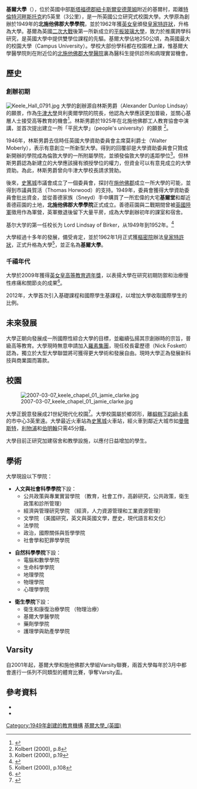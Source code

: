 {{about||德国的基尔大学（University of Kiel）|基尔大学}}
{{expand|time=2013-10-11T12:30:16+00:00}}
{{noteTA
|1=zh-cn:特倫特河畔斯托克; zh-hk:史篤城; zh-tw:特倫特河畔斯托克;
|2=zh-cn:斯塔福德; zh-hk:施他佛; zh-tw:斯塔福德;
}}
{{Infobox university
|Name            = 基爾大學
|native_name     = Keele University
|image_name      =
|motto           = Thanke God For All<br>（常謝主恩）
|established     = 1962 Keele University<br>1949 –University College of North Staffordshire
|type            = [[公立大學|公立]]
| faculty = 860
| staff = 875
| endowment = £950萬（2016）
|chancellor      = [[Jonathon_Porritt|Sir Jonathon Porritt]]
|vice_chancellor = Trevor McMillan<ref>{{cite web |url=http://www.keele.ac.uk/vco/vice-chancellor/ |title=Professor Trevor McMillan |work=Keele University |accessdate=2019-03-21 |archive-date=2018-03-23 |archive-url=https://web.archive.org/web/20180323092409/https://www.keele.ac.uk/vco/vice-chancellor/ |dead-url=no }}</ref>
| students       = {{HESA student population|INSTID=0121}}（{{HESA year}}）<ref name="HESA citation">{{HESA citation}}</ref>
| undergrad      = {{HESA undergraduate population|INSTID=0121}}（{{HESA year}}）<ref name="HESA citation"/>
| postgrad       = {{HESA postgraduate population|INSTID=0121}}（{{HESA year}}）<ref name="HESA citation"/>
|city            = [[紐卡斯爾安德萊姆|紐卡斯爾安德萊姆]]
|state           = [[斯塔福德郡|施他佛郡]]
|country         = [[英國|英國]]
|coor            ={{coord|53.381389|N|1.488272|W|display=title|type:edu}}
|campus          = [[校園|校園]]
|colours         = 紅、黃  
|affiliations    = [[大英國協大學協會|ACU]]
|website         ={{URL|http://www.keele.ac.uk/}}
|logo             = 
}}

'''基爾大學'''（{{lang-en|Keele University}}），位於英國中部[[斯塔福德郡|斯塔福德郡]][[紐卡斯爾安德萊姆|紐卡斯爾安德萊姆]]附近的基爾村，距離[[特倫特河畔斯托克|特倫特河畔斯托克]]約5英里（3公里），是一所英國公立研究式校園大學。大學原為創辦於1949年的'''北施他佛郡大學學院'''，並於1962年獲[[英女皇|英女皇]]頒發[[皇家特許狀|皇家特許狀]]，升格為大學。基爾為英國[[二次大戰|二次大戰]]後第一所新成立的[[平板玻璃大學|平板玻璃大學]]，致力於推廣跨學科研究，是英國大學中提供雙學位課程的先驅。基爾大學佔地250公頃，為英國最大的校園大學（Campus University）。學校大部份學科都在校園裡上課，惟基爾大學醫學院則在附近位的[[北施他佛郡大學醫院|北施他佛郡大學醫院]]裏為醫科生提供診所和病理實習機會。

==歷史==

===創辦初期===
[[Image:Keele_Hall_0791.jpg|thumb]]
大學的創辦源自林斯男爵（Alexander Dunlop Lindsay）的願景，作為[[牛津大學|牛津大學]]貝利奧爾學院的院長，他認為大學應該更加普級，並關心基層人士接受高等教育的機會<ref>{{cite web| url = http://www.balliol.ox.ac.uk/history/history/| title = Balliol College History| accessdate = 8 March 2007| archiveurl = https://web.archive.org/web/20070202135357/http://www.balliol.ox.ac.uk/history/history/| archivedate = 2007年2月2日| deadurl = yes}}</ref>。林斯男爵於1925年在北施他佛郡工人教育協會中演講，並首次提出建立一所「平民大學」（people's university）的願景 <ref>Kolbert (2000), p.8</ref>。

1946年，林斯男爵去信時任英國大學資助委員會主席莫利爵士（Walter Moberly），表示有意創立一所新型大學。得到的回覆卻是大學資助委員會只贊成新開辦的學院成為倫敦大學的一所附屬學院，並頒發倫敦大學的遙距學位<ref name="Kolbert19">Kolbert (2000), p.19</ref>。但林斯男爵認為新建立的大學應該擁有頒授學位的權力，但資金可以有意見成立的大學資助。為此，林斯男爵曾向牛津大學校長請求贊助。

後來，[[史篤城|史篤城]]市議會成立了一個委員會，探討在[[斯塔福德郡|施他佛郡]]成立一所大學的可能，並得到市議員賀活（Thomas Horwood）的支持。1949年，委員會獲得大學資助委員會批出資金，並從善德家族（Sneyd）手中購買了一所宏偉的大宅'''基爾堂'''和鄰近善德莊園的土地，'''北施他佛郡大學學院'''正式成立。善德莊園與二戰期間曾被[[英國陸軍|英國陸軍]]徵用作為軍營，英軍撤退後留下大量平房，成為大學創辦初年的課室和宿舍。

基尔大学的第一任校长为 Lord Lindsay of Birker，从1949年到1952年。<ref>{{Cite web|title=Lord Lindsay and the Election of 1938, Keele University|url=https://www.keele.ac.uk/thekeeleoralhistoryproject/lordlindsayandtheelectionof1938/|work=Keele University|accessdate=2019-03-20|language=en|first=Keele|last=University|archive-date=2019-03-21|archive-url=https://web.archive.org/web/20190321105839/https://www.keele.ac.uk/thekeeleoralhistoryproject/lordlindsayandtheelectionof1938/|dead-url=no}}</ref>

大學經過十多年的發展，備受肯定，並於1962年1月正式獲[[樞密院|樞密院]]辦法[[皇家特許狀|皇家特許狀]]，正式升格為大學<ref>Kolbert (2000), p.108</ref>，並正名為'''基爾大學'''。

===千禧年代===

大學於2009年獲得[[女王週年獎|英女皇高等教育週年獎]]，以表揚大學在研究初期防禦和治療慢性疼痛和關節炎的成果<ref>{{cite web|url=http://www.telegraph.co.uk/education/6595247/University-and-college-awards-the-winners.html|title=University and college awards: the winners|last=Paton|first=Graeme|date=19 November 2009|work=[[The_Daily_Telegraph|The Daily Telegraph]]|accessdate=9 November 2010|archive-date=2014-04-29|archive-url=https://web.archive.org/web/20140429065841/http://www.telegraph.co.uk/education/6595247/University-and-college-awards-the-winners.html|dead-url=no}}</ref>。

2012年，大學首次引入基礎課程和國際學生基課程，以增加大學收取國際學生的比例。

==未來發展==

大學正朝向發展成一所國際性綜合大學的目標，並繼續弘揚其宗創辦時的宗旨，普級高等教育。大學現時無意申請加入[[羅素集團|羅素集團]]，現任校長霍歷德（Nick Foskett）認為，獨立於大型大學聯盟將可獲得更大學術和發展自由。現時大學正為發展新科技與商業園而籌款。

==校園==

[[Image:2007-03-07_keele_chapel_01_jamie_clarke.jpg|thumb]]

大學正銳意發展成21世紀現代化校園<ref name="TP">{{cite web|url=http://www.timesonline.co.uk/tol/life_and_style/education/good_university_guide/article2228397.ece|title=Profile: Keele University|date=31 May 2009|work=[[The_Times|The Times]]|accessdate=26 November 2010|archive-date=2008-07-27|archive-url=https://web.archive.org/web/20080727030406/http://www.timesonline.co.uk/tol/life_and_style/education/good_university_guide/article2228397.ece|dead-url=no}}</ref>。大學校園屬於鄉郊形，離[[椴樹下的紐卡素|椴樹下的紐卡素]]的市中心3英里遠。大學最近火車站為[[史篤城|史篤城]]火車站，經火車到鄰近大城市如[[曼徹斯特|曼徹斯特]]，[[利物浦|利物浦]]和[[伯明翰|伯明翰]]只需45分鐘。

大學目前正研究加建宿舍和教學設施，以應付日益增加的學生。

==學術==
{{Infobox UK university rankings
| ARWU_N = 48–50
| ARWU_W = 701–800
| QS_N = 54
| QS_W = 601–650
| THE_N = 61
| THE_W = 501–600
| LINE_1 = –
| Complete = 54
| The_Guardian = 36
| Times/Sunday_Times = 50
| LINE_2 = 0
| TEF = Gold
}}

大學現設以下學院：

* '''人文與社會科學學院'''下設：
** 公共政策與專業實習學院 （教育，社會工作，高齡研究，公共政策，衛生政策和診所管理）
** 經濟與管理研究學院 （經濟，人力資源管理和工業資源管理）
** 文學院 （美國研究，英文與英國文學，歷史，現代語言和文化）
** 法學院
** 政治，國際關係與哲學學院
** 社會學和犯罪學學院

* '''自然科學學院'''下設：
** 電腦和數學學院
** 生命科學學院
** 地理學院
** 物理學院
** 心理學學院

* '''衛生學院'''下設：
** 衛生和康復治療學院 （物理治療）
** 基爾大學醫學院
** 藥劑學學院
** 護理學與助產學學院

==Varsity==

自2001年起，基爾大學和施他佛郡大學組Varsity聯賽，兩首大學每年於3月中都會進行一係列不同類型的體育比賽，爭奪Varsity盃。

==參考資料==
{{Reflist}}
*{{cite web
| url = http://www.keele.ac.uk/undergraduate/prospectus/2007/index.htm
| title = Undergraduate Prospectus 2013
| accessdate = 18 October 2012
| work = Undergraduate Prospectus
| publisher = Keele University
| archive-date = 2009-02-21
| archive-url = https://web.archive.org/web/20090221101021/http://www.keele.ac.uk/undergraduate/prospectus/2007/index.htm
| dead-url = no
}}
*{{cite book
| last = Kolbert
| first = John Murray
| title = Keele: the first fifty years – a Portrait of the University 1950–2000
| date = 19 November 2000
| publisher = Melandrium Books
| location = Keele, Staffordshire
| isbn = 1-85856-238-4
}}

{{英國大學}}
{{normdaten}}
{{DEFAULTSORT:keele}}
[[Category:1949年創建的教育機構|Category:1949年創建的教育機構]]
[[Category:基爾大學_(英國)|]]